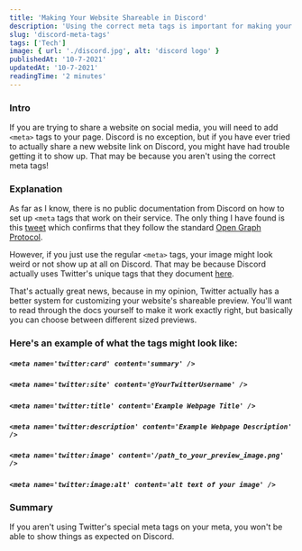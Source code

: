 ```yaml
---
title: 'Making Your Website Shareable in Discord'
description: 'Using the correct meta tags is important for making your website shareable within Discord'
slug: 'discord-meta-tags'
tags: ['Tech']
image: { url: './discord.jpg', alt: 'discord logo' }
publishedAt: '10-7-2021'
updatedAt: '10-7-2021'
readingTime: '2 minutes'
---
```


### Intro

If you are trying to share a website on social media, you will need to add `<meta>` tags to your page. Discord is no exception, but if you have ever tried to actually share a new website link on Discord, you might have had trouble getting it to show up. That may be because you aren't using the correct meta tags!

### Explanation

As far as I know, there is no public documentation from Discord on how to set up `<meta` tags that work on their service. The only thing I have found is this [tweet](https://twitter.com/discord/status/952834253842153472) which confirms that they follow the standard [Open Graph Protocol](https://ogp.me/).

However, if you just use the regular `<meta>` tags, your image might look weird or not show up at all on Discord. That may be because Discord actually uses Twitter's unique tags that they document [here](https://developer.twitter.com/en/docs/twitter-for-websites/cards/overview/markup).

That's actually great news, because in my opinion, Twitter actually has a better system for customizing your website's shareable preview. You'll want to read through the docs yourself to make it work exactly right, but basically you can choose between different sized previews.

### Here's an example of what the tags might look like:

##### `<meta name='twitter:card' content='summary' />`
##### `<meta name='twitter:site' content='@YourTwitterUsername' />`
##### `<meta name='twitter:title' content='Example Webpage Title' />`
##### `<meta name='twitter:description' content='Example Webpage Description' />`
##### `<meta name='twitter:image' content='/path_to_your_preview_image.png' />`
##### `<meta name='twitter:image:alt' content='alt text of your image' />`

### Summary

If you aren't using Twitter's special meta tags on your meta, you won't be able to show things as expected on Discord.
